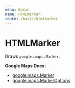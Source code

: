 ```yaml
---
menu: Basic
name: HTMLMarker
route: /basic/htmlmarker
---
```




# HTMLMarker

Draws `google.maps.Marker`.

**Google Maps Docs:**

- [google.maps.Marker](https://developers.google.com/maps/documentation/javascript/reference#Marker)
- [google.maps.MarkerOptions](https://developers.google.com/maps/documentation/javascript/reference#MarkerOptions)

<Playground>
  <DocsMap>
    <HTMLMarker 
      position={{ lat: 36, lng: -122 }}
    />
  </DocsMap>
</Playground>

<PropsTable of={HTMLMarker} />

